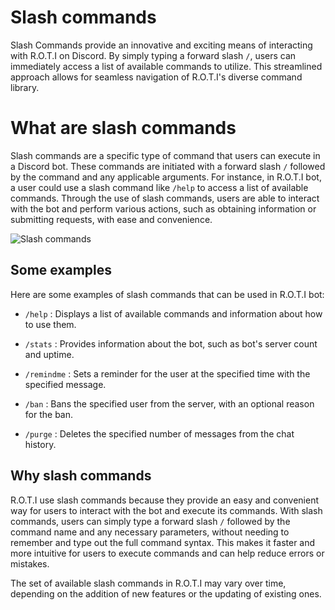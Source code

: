 
# Slash commands

Slash Commands provide an innovative and exciting means of interacting with R.O.T.I on Discord. By simply typing a forward slash `/`, users can immediately access a list of available commands to utilize. This streamlined approach allows for seamless navigation of R.O.T.I's diverse command library.

# What are slash commands

Slash commands are a specific type of command that users can execute in a Discord bot. These commands are initiated with a forward slash `/` followed by the command and any applicable arguments. For instance, in R.O.T.I bot, a user could use a slash command like `/help` to access a list of available commands. Through the use of slash commands, users are able to interact with the bot and perform various actions, such as obtaining information or submitting requests, with ease and convenience.

![Slash commands](./img/slash-commands.png)

## Some examples

Here are some examples of slash commands that can be used in R.O.T.I bot:

- `/help` : Displays a list of available commands and information about how to use them.

- `/stats` : Provides information about the bot, such as bot's server count and uptime.

- `/remindme` : Sets a reminder for the user at the specified time with the specified message.

- `/ban` : Bans the specified user from the server, with an optional reason for the ban.

- `/purge` : Deletes the specified number of messages from the chat history.

## Why slash commands

R.O.T.I use slash commands because they provide an easy and convenient way for users to interact with the bot and execute its commands. With slash commands, users can simply type a forward slash `/` followed by the command name and any necessary parameters, without needing to remember and type out the full command syntax. This makes it faster and more intuitive for users to execute commands and can help reduce errors or mistakes.

<Callout type="info" emoji="📝">
 The set of available slash commands in R.O.T.I may vary over time, depending on the addition of new features or the updating of existing ones.
</Callout>